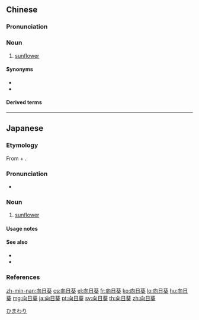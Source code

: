 ==Chinese==
{{zh-forms|type=21}}

===Pronunciation===
{{zh-pron
|m=xiàngrìkuí
|c=hoeng3 jat6 kwai4
|mn=kh:hiòng-ji̍t-kûi/qz,tp,xm:hiòng-li̍t-kûi/twvk,zz:hiàng-ji̍t-kûi
|cat=n
}}

===Noun===
{{zh-noun}}

# [[sunflower]]

====Synonyms====
* {{zh-l|葵花}}
* {{zh-l|日頭花}}

====Derived terms====
{{zh-der|向日葵油}}

{{zh-cat|Flowers}}

----

==Japanese==
{{ja-kanjitab|yomi=irr|sort=ひまわり}}

===Etymology===
From {{m|ja|日||tr=hi|sun}} + {{m|ja|回り||tr=mawari|rotation}}.

===Pronunciation===
* {{ja-pron|ひまわり|y=irr|acc=2|acc_ref=NHK}}

===Noun===
{{ja-noun|ひまわり|ヒマワリ|hhira=ひまはり}}

# [[sunflower]]

====Usage notes====
{{U:ja:biology|ヒマワリ}}

====See also====
* {{pedialite|lang=ja}}
* {{pedialite|Sunflower}}

===References===
<references/>

[[Category:ja:Flowers|ひまわり]]

[[zh-min-nan:向日葵]]
[[cs:向日葵]]
[[el:向日葵]]
[[fr:向日葵]]
[[ko:向日葵]]
[[lo:向日葵]]
[[hu:向日葵]]
[[mg:向日葵]]
[[ja:向日葵]]
[[pt:向日葵]]
[[sv:向日葵]]
[[th:向日葵]]
[[zh:向日葵]]